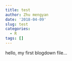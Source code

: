 ```yaml
---
title: test
author: Zhu mengyan
date: '2018-04-09'
slug: test
categories:
  - R
tags: []
---
```


hello, my first blogdown file...
